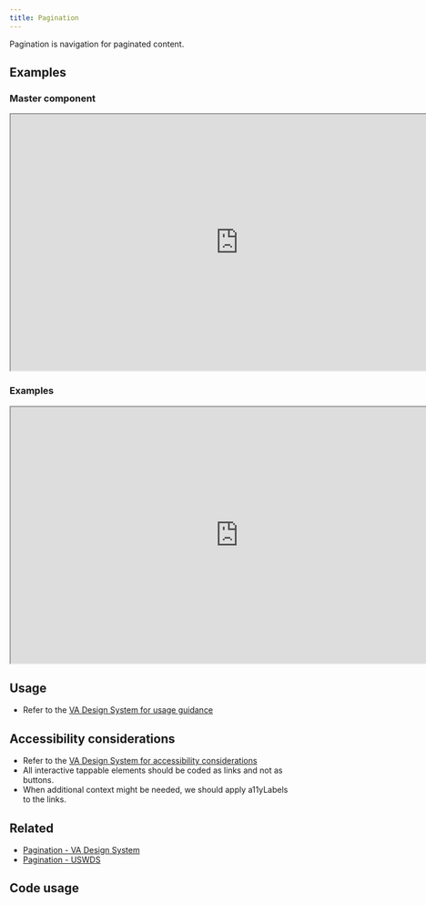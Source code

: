```yaml
---
title: Pagination
---
```



Pagination is navigation for paginated content.

## Examples

### Master component
<iframe width="800" height="450" alt="Image of master component in Figma showing light and dark mode" src="https://www.figma.com/embed?embed_host=share&url=https%3A%2F%2Fwww.figma.com/file/QVLPB3eOunmKrgQOuOt0SU/%F0%9F%93%90-DesignLibrary2.0---VAMobile?type=design&node-id=16025-1995&mode=design&t=kmODZY3bkhNgpYY1-4" title="Image of master component in Figma showing light and dark mode" allowfullscreen></iframe>

### Examples
<iframe width="800" height="450" alt="Image of component examples in Figma" src="https://www.figma.com/embed?embed_host=share&url=https%3A%2F%2Fwww.figma.com/file/QVLPB3eOunmKrgQOuOt0SU/%F0%9F%93%90-DesignLibrary2.0---VAMobile?type=design&node-id=16025-1996&mode=design&t=kmODZY3bkhNgpYY1-4" allowfullscreen></iframe>

## Usage
* Refer to the [VA Design System for usage guidance](https://design.va.gov/components/pagination#usage)

## Accessibility considerations
* Refer to the [VA Design System for accessibility considerations](https://design.va.gov/components/pagination#accessibility-considerations)
* All interactive tappable elements should be coded as links and not as buttons.
* When additional context might be needed, we should apply a11yLabels to the links.

## Related
* [Pagination - VA Design System](https://design.va.gov/components/pagination)
* [Pagination - USWDS](https://designsystem.digital.gov/components/pagination/)

## Code usage


<ComponentTopInfo componentName="Pagination" example={exampleString} codeString={PaginationString} />